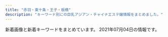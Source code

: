 ```yaml
---
title: "赤羽・東十条・王子・板橋"
description: "キーワード別にの巨乳アジアン・チャイナエステ嬢情報をまとめました。"
---
```


新着画像と新着キーワードをまとめています。
2021年07月04日の情報です。

<DmmAffiliateIns />
<KeywordTable
  shops={
    [
    {
        "station": "JR\u8d64\u7fbd\u99c5\u6771\u53e3",
        "keywords": {
            "E": 2,
            "87": 2,
            "D": 6,
            "86": 4,
            "85": 2,
            "C": 12
        },
        "url": "https://dream.ests.jp/",
        "name": "\u30a2\u30ed\u30de\u30c9\u30ea\u30fc\u30e0",
        "img_links": [
            "https://dream.ests.jp/images/s_news.jpg",
            "https://dream.ests.jp/photos/sites/12/2021/03/2021031110482840.jpg",
            "https://dream.ests.jp/photos/sites/12/2021/03/2021031110483161.jpg",
            "https://dream.ests.jp/images/s_link.jpg",
            "https://dream.ests.jp/images/line.png",
            "https://dream.ests.jp/images/s_therapist.jpg",
            "https://dream.ests.jp/photos/sites/12/2021/03/2021031110482744.jpg",
            "https://dream.ests.jp/images/2.jpg",
            "https://dream.ests.jp/photos/sites/12/2021/03/2021031110483021.jpg",
            "https://dream.ests.jp/images/top.png",
            "https://dream.ests.jp/images/news_bj3.jpg",
            "https://dream.ests.jp/images/end.png",
            "https://dream.ests.jp/images/new.jpg",
            "https://dream.ests.jp/images/mobile.jpg",
            "https://dream.ests.jp/images/s_pick.png",
            "https://dream.ests.jp/images/staff_bj3.jpg",
            "https://dream.ests.jp/images/1.jpg"
        ]
    },
    {
        "img_links": [
            "http://www.goodtime.iesjp.com/files/003.jpg",
            "http://www.goodtime.iesjp.com/images/m-head.jpg",
            "http://www.goodtime.iesjp.com/photo_news/upimg/22286608910ac9b0db_0.jpg",
            "http://www.goodtime.iesjp.com/images/m-yejiao.jpg",
            "http://www.goodtime.iesjp.com/images/m-top02.jpg",
            "http://www.goodtime.iesjp.com/images/top-left01.jpg",
            "http://www.goodtime.iesjp.com/images/m-left.jpg",
            "http://www.goodtime.iesjp.com/images/m-top-right01.jpg",
            "http://www.goodtime.iesjp.com/photo_news/upimg/3462960a1ab283cd4a_0.jpg",
            "http://www.goodtime.iesjp.com/images/m-top-right02.jpg",
            "http://www.goodtime.iesjp.com/images/m-top-right04.jpg",
            "http://www.goodtime.iesjp.com/files/007.jpg",
            "http://www.goodtime.iesjp.com/files/004.jpg",
            "http://www.goodtime.iesjp.com/files/001.jpg",
            "http://www.goodtime.iesjp.com/photo_news/upimg/3943160b5eaf8ad73c_1.jpg",
            "http://www.goodtime.iesjp.com/photo_news/upimg/6226360739cbd5fa6e_0.jpg",
            "http://www.goodtime.iesjp.com/images/m-top03.jpg",
            "http://www.goodtime.iesjp.com/files/006.jpg",
            "http://www.goodtime.iesjp.com/images/m-top-right03.jpg",
            "http://www.goodtime.iesjp.com/images/m-right.jpg",
            "http://www.goodtime.iesjp.com/images/call.png"
        ],
        "name": "GOOD TIME",
        "station": "\u8d64\u7fbd\u5ca9\u6df5\u99c52\u756a\u51fa\u53e3",
        "keywords": {
            "87": 8,
            "D": 8,
            "85": 2,
            "\u30bb\u30af\u30b7\u30fc": 3
        },
        "url": "http://www.goodtime.iesjp.com/"
    },
    {
        "station": "\u5c3e\u4e45\u99c5",
        "name": "\u56de\u697d\u82d1",
        "img_links": [
            "https://nippori-massage.com/staff/ai-l1.jpg",
            "https://nippori-massage.com/staff/ai-l2.jpg",
            "https://nippori-massage.com/mens-esthe/2021/06/19/ai-s1.jpg",
            "https://nippori-massage.com/icon/twitter.png",
            "https://nippori-massage.com/room/room-l3.jpg",
            "https://nippori-massage.com/room/room-l2.jpg",
            "https://nippori-massage.com/images/qrcode.png",
            "https://nippori-massage.com/images/main-sp.jpg",
            "https://nippori-massage.com/images/esthe2.jpg",
            "https://nippori-massage.com/room/room-l1.jpg",
            "https://nippori-massage.com//icon/facebook.png",
            "https://nippori-massage.com/images/main1.jpg",
            "https://nippori-massage.com/images/obi.jpg",
            "https://nippori-massage.com/line/10min-coupon.png",
            "https://nippori-massage.com/staff/sakura-s1.jpg",
            "https://nippori-massage.com/icon/yelp.png",
            "https://nippori-massage.com/footer/footer-staff.png",
            "https://nippori-massage.com/mens-esthe/2021/04/15/sakura-s1.jpg",
            "https://nippori-massage.com/icon/line.png",
            "https://nippori-massage.com/staff/sakura-l1.jpg",
            "https://nippori-massage.com/staff/ai-s2.jpg",
            "https://scdn.line-apps.com/n/line_add_friends/btn/ja.png",
            "https://nippori-massage.com/images/line_friend.png",
            "https://nippori-massage.com/images/clear.png",
            "https://nippori-massage.com/images/header3.png",
            "https://nippori-massage.com/images/esthe3.jpg",
            "https://nippori-massage.com/images/esthe1.jpg",
            "https://nippori-massage.com/room/room-l4.jpg",
            "https://nippori-massage.com/footer/footer-tel.png",
            "https://nippori-massage.com/staff/ai-s1.jpg",
            "https://nippori-massage.com/images/esthe4.jpg",
            "https://nippori-massage.com/footer/footer-line.png",
            "https://nippori-massage.com/line/line-qr.png",
            "https://nippori-massage.com/icon/facebook.png"
        ],
        "keywords": {},
        "url": "https://nippori-massage.com/"
    },
    {
        "name": "Last Paradise \uff5e\u30e9\u30b9\u30c8\u30d1\u30e9\u30c0\u30a4\u30b9\uff5e",
        "station": "JR\u8d64\u7fbd\u99c5\u5357\u53e3",
        "img_links": [
            "http://lastpara.net/image/cast/cast_287_1_l.jpg",
            "http://lastpara.net/img/recuit.png",
            "http://lastpara.net/image/cast/cast_286_1_s.jpg",
            "http://lastpara.net/image/cast/cast_286_1_l.jpg",
            "http://lastpara.net/image/cast/cast_263_1_s.jpg",
            "http://lastpara.net/image/cast/cast_256_1_l.jpg",
            "http://lastpara.net/image/cast/cast_263_1_l.jpg",
            "http://lastpara.net/image/cast/cast_259_1_l.jpg",
            "http://lastpara.net/image/cast/cast_287_1_s.jpg",
            "http://lastpara.net/image/cast/cast_261_1_l.jpg",
            "http://lastpara.net/image/cast/cast_255_1_l.jpg",
            "http://lastpara.net/img/news-ttl.jpg",
            "http://lastpara.net/image/cast/cast_265_1_l.jpg",
            "http://lastpara.net/image/cast/cast_259_1_s.jpg",
            "http://lastpara.net/image/cast/cast_265_1_s.jpg",
            "http://lastpara.net/img/event/camp_top_02.jpg",
            "http://lastpara.net/image/cast/cast_256_1_s.jpg",
            "http://lastpara.net/image/cast/cast_262_1_l.jpg"
        ],
        "url": "http://lastpara.net/",
        "keywords": {
            "90": 2,
            "84": 4,
            "85": 9,
            "86": 4
        }
    },
    {
        "keywords": {
            "87": 6,
            "C": 15,
            "85": 2,
            "E": 6,
            "86": 8,
            "D": 10
        },
        "url": "http://www.cocosia.work/",
        "name": "Cocosia \uff5e\u30b3\u30b3\u30b7\u30a2\uff5e",
        "img_links": [
            "http://www.cocosia.work/img/bn_howto.jpg",
            "http://www.cocosia.work/img/concept.jpg",
            "http://www.cocosia.work/img/header_info.png",
            "http://www.cocosia.work/img/bn_contact_sp.jpg",
            "http://www.cocosia.work/img/int2.jpg",
            "http://www.cocosia.work/img/int3.jpg",
            "http://www.cocosia.work/staff/mika.jpg",
            "http://www.cocosia.work/staff/mika1.jpg",
            "http://www.cocosia.work/staff/riya.jpg",
            "http://www.cocosia.work/staff/mao.jpg",
            "http://www.cocosia.work/staff/yuyu.jpg",
            "http://www.cocosia.work/img/int1.jpg",
            "http://www.cocosia.work/img/int2_sp.jpg",
            "http://www.cocosia.work/img/concept_sp.jpg",
            "http://www.cocosia.work/staff/rea.jpg",
            "http://www.cocosia.work/staff/mao1.jpg",
            "http://www.cocosia.work/img/i_tel.png",
            "http://www.cocosia.work/staff/riya1.jpg",
            "http://www.cocosia.work/img/bn_howto_sp.jpg",
            "http://www.cocosia.work/staff/hina1.jpg",
            "http://www.cocosia.work/img/int3_sp.jpg",
            "http://www.cocosia.work/img/bn_contact.jpg",
            "http://www.cocosia.work/staff/yuyu1.jpg",
            "http://www.cocosia.work/img/int1_sp.jpg",
            "http://www.cocosia.work/staff/hina.jpg",
            "http://www.cocosia.work/staff/rea1.jpg"
        ],
        "station": "JR\u8d64\u7fbd\u99c5\u897f\u53e3"
    },
    {
        "keywords": {
            "98": 1,
            "89": 3,
            "87": 3,
            "88": 3,
            "\u30bb\u30af\u30b7\u30fc": 6
        },
        "station": "JR\u8d64\u7fbd\u99c5\u5357\u6539\u672d\u53e3(\u6771)",
        "url": "http://esthe-japan.work/flower/",
        "img_links": [
            "http://esthe-japan.work/flower/upload/202004/1588153474.png"
        ],
        "name": "FLOWER"
    },
    {
        "img_links": [
            "http://shanshan-esthe.com/img/sta14.jpg",
            "http://shanshan-esthe.com/img/no.png",
            "http://shanshan-esthe.com/img/st16.jpg",
            "http://shanshan-esthe.com/img/st14.jpg",
            "http://shanshan-esthe.com/img/sta0.jpg"
        ],
        "keywords": {
            "D": 2,
            "86": 2
        },
        "url": "http://shanshan-esthe.com/",
        "name": "\u9999\u9999",
        "station": "JR\u6771\u5341\u6761\u99c5\u5317\u53e3"
    },
    {
        "img_links": [
            "http://www.crossu.xyz/uploads/190924/1-1Z9241056212J.jpg",
            "http://www.crossu.xyz/templets/default/picture/staff_t.jpg",
            "http://www.crossu.xyz/templets/default/picture/rec1.png",
            "http://www.crossu.xyz/uploads/191119/1-19111915043V27.jpg",
            "http://www.crossu.xyz/uploads/180620/1-1P62010154K00.png",
            "http://www.crossu.xyz/uploads/180621/1-1P621101232H4.jpg",
            "http://www.crossu.xyz/templets/default/picture/head.jpg",
            "http://www.crossu.xyz/templets/default/picture/news.jpg",
            "http://www.crossu.xyz/templets/default/picture/interior_t.jpg",
            "http://www.crossu.xyz/uploads/181211/1-1Q2111433162D.jpg",
            "http://www.crossu.xyz/uploads/allimg/180620/1-1P6201013133b.jpg",
            "http://www.crossu.xyz/uploads/180620/1-1P62010193X63.jpg",
            "http://www.crossu.xyz/uploads/200528/1-20052Q52142229.jpg",
            "http://www.crossu.xyz/uploads/191129/1-19112914393CK.jpg"
        ],
        "station": "JR\u738b\u5b50\u99c5\u5317\u53e3",
        "url": "http://www.crossu.xyz/",
        "keywords": {
            "\u30bb\u30af\u30b7\u30fc": 5
        },
        "name": "\u685c\u306e\u604b"
    },
    {
        "station": "JR\u5341\u6761\u99c5\u5357\u53e3",
        "url": "http://figret.xyz/",
        "name": "\u7e01\u697d",
        "keywords": {
            "87": 1,
            "C": 1,
            "85": 2,
            "\u4e73": 1,
            "D": 5
        },
        "img_links": [
            "http://figret.xyz/static/picture/girls-bar.png",
            "http://figret.xyz/static/picture/info1.jpg",
            "http://figret.xyz/uploads/200520/1-200520100455411.jpg",
            "http://figret.xyz/static/picture/bar-news.png",
            "http://figret.xyz/static/picture/bar-infomation.png",
            "http://figret.xyz/static/picture/bar-girls.png",
            "http://figret.xyz/static/picture/bar-inte.png",
            "http://figret.xyz/static/picture/info2.jpg",
            "http://figret.xyz/static/picture/info_text.jpg",
            "http://figret.xyz/uploads/210517/1-21051G0253T50.jpg",
            "http://figret.xyz/uploads/210515/1-2105151454123F.jpg",
            "http://figret.xyz/uploads/210501/1-2105011FK05b.jpg",
            "http://figret.xyz/uploads/200520/1-200520100430557.jpg",
            "http://figret.xyz/uploads/200520/1-200520094144146.jpg"
        ]
    },
    {
        "name": "Love Sea",
        "img_links": [
            "https://higashijujo-mensesthe.com/2019/08/22/runa-s1.jpg",
            "https://higashijujo-mensesthe.com/staff/rika-s1.jpg",
            "https://higashijujo-mensesthe.com/2019/08/23/satomi-s1.jpg",
            "https://higashijujo-mensesthe.com/menu/gallery.png",
            "https://higashijujo-mensesthe.com/images/qrcode.png",
            "https://higashijujo-mensesthe.com/staff/kimi-s2.jpg",
            "https://higashijujo-mensesthe.com/menu/friend.png",
            "https://higashijujo-mensesthe.com/staff/satomi-s1.jpg",
            "https://higashijujo-mensesthe.com/images/main-sp.jpg",
            "https://higashijujo-mensesthe.com/images/camp.jpg",
            "https://higashijujo-mensesthe.com/room/esthe3.jpg",
            "https://higashijujo-mensesthe.com/images/footer-l.png",
            "https://higashijujo-mensesthe.com/staff/runa-s1.jpg",
            "https://higashijujo-mensesthe.com/room/esthe2.jpg",
            "https://higashijujo-mensesthe.com/images/clear.png",
            "https://higashijujo-mensesthe.com/staff/satomi-l1.jpg",
            "https://higashijujo-mensesthe.com/icon/facebook.png",
            "https://higashijujo-mensesthe.com/room/room-l2.jpg",
            "https://higashijujo-mensesthe.com/room/room-l4.jpg",
            "https://higashijujo-mensesthe.com/button/home.png",
            "https://higashijujo-mensesthe.com/menu/home.png",
            "https://higashijujo-mensesthe.com/staff/runa-l1.jpg",
            "https://higashijujo-mensesthe.com/room/room-l1.jpg",
            "https://higashijujo-mensesthe.com/staff/lime-l1.jpg",
            "https://higashijujo-mensesthe.com/2019/08/10/kimi-s1.jpg",
            "https://higashijujo-mensesthe.com/staff/kimi-l2.jpg",
            "https://higashijujo-mensesthe.com/room/esthe1.jpg",
            "https://higashijujo-mensesthe.com/images/flower.png",
            "https://higashijujo-mensesthe.com/staff/kimi-l1.jpg",
            "https://higashijujo-mensesthe.com/images/footer-r.png",
            "https://higashijujo-mensesthe.com/icon/yelp.png",
            "https://higashijujo-mensesthe.com/menu/info.png",
            "https://higashijujo-mensesthe.com/2019/10/21/rika-s1.jpg",
            "https://higashijujo-mensesthe.com/images/main1.jpg",
            "https://higashijujo-mensesthe.com/button/blog.png",
            "https://higashijujo-mensesthe.com/images/header3.png",
            "https://higashijujo-mensesthe.com/button/staff.png",
            "https://higashijujo-mensesthe.com/2020/02/29/lime-s1.jpg",
            "https://higashijujo-mensesthe.com/staff/rika-l1.jpg",
            "https://higashijujo-mensesthe.com/staff/kimi-s1.jpg",
            "https://higashijujo-mensesthe.com/room/room-l3.jpg",
            "https://higashijujo-mensesthe.com/staff/lime-s1.jpg",
            "https://higashijujo-mensesthe.com/icon/line.png",
            "https://higashijujo-mensesthe.com/icon/twitter.png",
            "https://higashijujo-mensesthe.com/menu/blog.png"
        ],
        "url": "https://higashijujo-mensesthe.com/",
        "keywords": {},
        "station": "JR\u6771\u5341\u6761\u99c5\u5317\u53e3"
    },
    {
        "img_links": [
            "http://www.roserelaxation.info/upload/202007/1594636684.jpg",
            "http://www.roserelaxation.info/upload/201801/thumb/1517150493.jpg",
            "http://www.roserelaxation.info/upload/201807/thumb/1531195547.jpg",
            "http://www.roserelaxation.info/upload/201807/thumb_dis/1531197286.jpg",
            "http://www.roserelaxation.info/upload/202007/thumb/1594636355.jpg",
            "http://www.roserelaxation.info/upload/images/20170706_091357.jpg",
            "http://www.roserelaxation.info/upload/202007/thumb_dis/1594636322.jpg",
            "http://www.roserelaxation.info/upload/images/20171206_132851.jpg",
            "http://www.roserelaxation.info/upload/201712/thumb_dis/1512155748.jpg",
            "http://www.roserelaxation.info/upload/201801/thumb_dis/1517150493.jpg",
            "http://www.roserelaxation.info/upload/201708/1502280972.jpg",
            "http://www.roserelaxation.info/upload/201807/thumb_dis/1531195547.jpg",
            "http://www.roserelaxation.info/upload/201807/thumb/1531195952.jpg",
            "http://www.roserelaxation.info/upload/images/20170613_104732.jpg",
            "http://www.roserelaxation.info/upload/201712/1512155748.jpg",
            "http://www.roserelaxation.info/upload/201712/thumb/1512155748.jpg",
            "http://www.roserelaxation.info/upload/202007/thumb_dis/1594636355.jpg",
            "http://www.roserelaxation.info/upload/images/20171206_132823.jpg",
            "http://www.roserelaxation.info/upload/images/20171206_132919.jpg",
            "http://www.roserelaxation.info/upload/202007/thumb/1594636684.jpg",
            "http://www.roserelaxation.info/upload/images/20171214_032900.jpg",
            "http://www.roserelaxation.info/upload/images/20171206_133002.jpg",
            "http://www.roserelaxation.info/upload/201807/1531195952.jpg",
            "http://www.roserelaxation.info/upload/202007/thumb/1594636246.jpg",
            "http://www.roserelaxation.info/upload/201708/thumb_dis/1502280972.jpg",
            "http://www.roserelaxation.info/upload/201807/1531195547.jpg",
            "http://www.roserelaxation.info/upload/202007/thumb_dis/1594636684.jpg",
            "http://www.roserelaxation.info/upload/201707/1499300573.jpg",
            "http://www.roserelaxation.info/upload/202007/1594636246.jpg",
            "http://www.roserelaxation.info/upload/202007/thumb_dis/1594636246.jpg",
            "http://www.roserelaxation.info/upload/201801/1517150493.jpg",
            "http://www.roserelaxation.info/upload/201807/thumb_dis/1531195952.jpg",
            "http://www.roserelaxation.info/upload/images/20170525_102731.jpg",
            "http://www.roserelaxation.info/upload/201808/thumb_dis/1535596152.jpg",
            "http://www.roserelaxation.info/upload/201807/1531197286.jpg",
            "http://www.roserelaxation.info/upload/202008/1598846272.jpg",
            "http://www.roserelaxation.info/upload/202007/1594636355.jpg"
        ],
        "name": "Only one \uff5e\u30aa\u30f3\u30ea\u30fc\u30ef\u30f3\uff5e",
        "url": "http://www.roserelaxation.info/",
        "station": "JR\u8d64\u7fbd\u99c5\u5357\u53e3",
        "keywords": {}
    },
    {
        "station": "JR\u8d64\u7fbd\u99c5\u6771\u53e3",
        "img_links": [
            "http://www.e-baby.work/staff/haru1.jpg",
            "http://www.e-baby.work/staff/yuka1.jpg",
            "http://www.e-baby.work/staff/maya1.jpg",
            "http://www.e-baby.work/staff/karen1.jpg",
            "http://www.e-baby.work/img/all/loader.png",
            "http://www.e-baby.work/img/all/icon2.png",
            "http://www.e-baby.work/staff/mihoc.jpg",
            "http://www.e-baby.work/staff/kumi1.jpg",
            "http://www.e-baby.work/staff/rina1.jpg",
            "http://www.e-baby.work/staff/miho1.jpg"
        ],
        "url": "http://www.e-baby.work/",
        "name": "\u30a2\u30a4\u30ea\u30b9",
        "keywords": {
            "84": 1,
            "86": 2,
            "D": 3,
            "89": 1,
            "C": 1,
            "87": 2,
            "E": 3,
            "85": 1
        }
    },
    {
        "name": "Lucky",
        "station": "JR\u738b\u5b50\u99c5\u5317\u53e3",
        "url": "https://kirakira.xyz.mn/",
        "keywords": {},
        "img_links": []
    },
    {
        "name": "\u6211\u304c\u5bb6",
        "url": "https://wagaya.xyz.mn/",
        "station": "JR\u738b\u5b50\u99c5\u4e2d\u592e\u53e3",
        "img_links": [
            "https://wagaya.xyz.mn/images/s_staff.png",
            "https://wagaya.xyz.mn/photos/sites/56/2021/06/2021061105332195.jpg",
            "https://wagaya.xyz.mn/photos/sites/56/2021/04/202104050602539.jpg",
            "https://wagaya.xyz.mn/photos/sites/56/2021/04/2021041205512892.jpg",
            "https://wagaya.xyz.mn/images/top.jpg",
            "https://wagaya.xyz.mn/photos/sites/56/2021/04/2021041205512961.jpg",
            "https://wagaya.xyz.mn/images/mobile.jpg",
            "https://wagaya.xyz.mn/images/nbj1.png",
            "https://wagaya.xyz.mn/images/s_news.png"
        ],
        "keywords": {
            "83": 5,
            "86": 5,
            "85": 10,
            "D": 20,
            "C": 11
        }
    },
    {
        "name": "\u30c0\u30fc\u30ea\u30f3",
        "img_links": [
            "http://angel-aroma.net/img/m1.jpg",
            "http://angel-aroma.net/img/m5.jpg",
            "http://angel-aroma.net/img/m2.jpg",
            "http://angel-aroma.net/img/m20.jpg",
            "http://angel-aroma.net/img/stafft.jpg",
            "http://angel-aroma.net/img/m30.jpg",
            "http://angel-aroma.net/img/m3.jpg",
            "http://angel-aroma.net/img/sta2.jpg",
            "http://angel-aroma.net/img/qr.jpg",
            "http://angel-aroma.net/img/sta6.jpg",
            "http://angel-aroma.net/img/sta5.jpg",
            "http://angel-aroma.net/img/top.jpg",
            "http://angel-aroma.net/img/sta1.jpg",
            "http://angel-aroma.net/img/no.png",
            "http://angel-aroma.net/img/m10.jpg",
            "http://angel-aroma.net/img/m4.jpg",
            "http://angel-aroma.net/img/m6.jpg",
            "http://angel-aroma.net/img/sta3.jpg"
        ],
        "station": "JR\u8d64\u7fbd\u99c5\u6771\u53e3",
        "keywords": {
            "84": 2,
            "87": 2,
            "86": 4,
            "82": 2
        },
        "url": "http://angel-aroma.net/"
    },
    {
        "name": "\u30b3\u30b3\u30ca\u30c3\u30c4",
        "img_links": [
            "http://coconat.work/images/m-top004.jpg",
            "http://coconat.work/images/call.png",
            "http://coconat.work/staff/yuyu1.jpg",
            "http://coconat.work/images/interior_t.jpg",
            "http://coconat.work/images/staff_t.jpg",
            "http://coconat.work/images/news.jpg",
            "http://coconat.work/staff/yuko1.jpg",
            "http://coconat.work/staff/ayaka1.jpg",
            "http://coconat.work/staff/rina1.jpg",
            "http://coconat.work/images/m-head01.jpg",
            "http://coconat.work/images/news_t.jpg"
        ],
        "keywords": {
            "85": 5,
            "D": 10,
            "86": 10,
            "E": 5,
            "87": 5,
            "C": 5
        },
        "url": "http://coconat.work/",
        "station": "JR\u8d64\u7fbd\u99c5\u6771\u53e3"
    },
    {
        "img_links": [
            "http://meltylove.xyz/images/r3.png",
            "http://meltylove.xyz/images/g0.jpg",
            "http://meltylove.xyz/images/new.png",
            "http://meltylove.xyz/images/room1.jpg",
            "http://meltylove.xyz/images/g5.jpg",
            "http://meltylove.xyz/images/s3.png",
            "http://meltylove.xyz/images/room2.png",
            "http://meltylove.xyz/images/g3.jpg",
            "http://meltylove.xyz/images/room4.png",
            "http://meltylove.xyz/images/top.jpg",
            "http://meltylove.xyz/images/g2.jpg",
            "http://meltylove.xyz/images/g1.jpg",
            "http://meltylove.xyz/images/room3.png",
            "http://meltylove.xyz/images/end.png",
            "http://meltylove.xyz/images/s1.png",
            "http://meltylove.xyz/images/g4.jpg",
            "http://meltylove.xyz/images/r2.png",
            "http://meltylove.xyz/images/r1.png"
        ],
        "url": "http://meltylove.xyz/",
        "keywords": {
            "84": 6,
            "88": 2,
            "C": 6,
            "86": 9,
            "D": 4,
            "87": 2
        },
        "name": "\u30e1\u30eb\u30c6\u30a3\u2015\u30e9\u30f4",
        "station": "JR\u8d64\u7fbd\u99c5"
    },
    {
        "station": "\u84ee\u6839\u99c5\u6771\u53e3",
        "keywords": {},
        "name": "\u767e\u5408",
        "url": "http://www.l-yuri.work/",
        "img_links": [
            "http://www.l-yuri.work/images/int1.png",
            "http://www.l-yuri.work/images/tel.jpg",
            "http://www.l-yuri.work/images/staff_t.jpg",
            "http://www.l-yuri.work/images/sys.png",
            "http://www.l-yuri.work/images/mobile.jpg",
            "http://www.l-yuri.work/img/kaori1.jpg",
            "http://www.l-yuri.work/staff/miki.jpg",
            "http://www.l-yuri.work/images/5.png",
            "http://www.l-yuri.work/staff/ruru.jpg",
            "http://www.l-yuri.work/images/s1.png",
            "http://www.l-yuri.work/images/tg.jpg",
            "http://www.l-yuri.work/images/h_line.jpg",
            "http://www.l-yuri.work/staff/kaori.jpg",
            "http://www.l-yuri.work/images/interior_t.jpg",
            "http://www.l-yuri.work/images/int2.png",
            "http://www.l-yuri.work/images/head.jpg",
            "http://www.l-yuri.work/images/2.png",
            "http://www.l-yuri.work/images/6.png",
            "http://www.l-yuri.work/img/ruru1.jpg",
            "http://www.l-yuri.work/images/news.png",
            "http://www.l-yuri.work/img/miki1.jpg"
        ]
    },
    {
        "name": "\u7f8e\u5065",
        "url": "http://oji.pink/",
        "img_links": [
            "http://oji.pink/images/g5.jpg",
            "http://oji.pink/images/top.jpg",
            "http://oji.pink/images/zi_link.png",
            "http://oji.pink/images/r1.jpg",
            "http://oji.pink/images/g7.jpg",
            "http://oji.pink/images/yuki.jpg",
            "http://oji.pink/images/aki.jpg",
            "http://oji.pink/images/new1.jpg",
            "http://oji.pink/images/r3.jpg",
            "http://oji.pink/images/mobile.jpg",
            "http://oji.pink/images/1.png",
            "http://oji.pink/images/3.png",
            "http://oji.pink/images/r4.jpg",
            "http://oji.pink/images/g2.jpg",
            "http://oji.pink/images/g0.jpg",
            "http://oji.pink/images/g1.jpg",
            "http://oji.pink/images/zi_staff.png",
            "http://oji.pink/images/r2.jpg"
        ],
        "keywords": {
            "C": 15
        },
        "station": "JR\u738b\u5b50\u99c5\u5317\u53e3"
    },
    {
        "img_links": [
            "http://www.darling.esjp.info/files/008.jpg",
            "http://www.darling.esjp.info/files/003.jpg",
            "http://www.darling.esjp.info/files/001.jpg",
            "http://www.darling.esjp.info/img/top01.png",
            "http://www.darling.esjp.info/img/nav-003.png",
            "http://www.darling.esjp.info/img/tel.png",
            "http://www.darling.esjp.info/img/stb.jpg",
            "http://www.darling.esjp.info/files/007.jpg",
            "http://www.darling.esjp.info/img/nav-004.png",
            "http://www.darling.esjp.info/img/nav-006.png",
            "http://www.darling.esjp.info/img/nav-005.png",
            "http://www.darling.esjp.info/img/nav-002.png",
            "http://www.darling.esjp.info/img/nav-001.png",
            "http://www.darling.esjp.info/files/002.jpg",
            "http://www.darling.esjp.info/img/stt.jpg"
        ],
        "url": "http://www.darling.esjp.info/",
        "keywords": {
            "86": 1,
            "87": 4,
            "D": 5
        },
        "station": "JR\u8d64\u7fbd\u99c5\u5357\u53e3",
        "name": "Darling \uff5e\u30c0\u30fc\u30ea\u30f3\uff5e"
    },
    {
        "keywords": {
            "86": 6,
            "87": 12,
            "C": 30,
            "D": 12,
            "E": 6,
            "85": 30
        },
        "name": "\u83ef\u8276",
        "img_links": [
            "http://www.kaen.relaxmens.com/images/acc5.jpg",
            "http://www.kaen.relaxmens.com/files/010.jpg",
            "http://www.kaen.relaxmens.com/images/acc1.jpg",
            "http://www.kaen.relaxmens.com/files/002.jpg",
            "http://www.kaen.relaxmens.com/images/acc2.jpg",
            "http://www.kaen.relaxmens.com/images/sp_top.jpg",
            "http://www.kaen.relaxmens.com/images/acc4.jpg",
            "http://www.kaen.relaxmens.com/images/sp_tit_new.png",
            "http://www.kaen.relaxmens.com/images/acc3.jpg",
            "http://www.kaen.relaxmens.com/images/img_tel.png",
            "http://www.kaen.relaxmens.com/images/maining.jpg",
            "http://www.kaen.relaxmens.com/images/top.jpg",
            "http://www.kaen.relaxmens.com/images/tit_therapist.png",
            "http://www.kaen.relaxmens.com/files/005.jpg",
            "http://www.kaen.relaxmens.com/files/007.jpg",
            "http://www.kaen.relaxmens.com/images/tit_new.png",
            "http://www.kaen.relaxmens.com/photo_news/upimg/7481460dc2d3735975_0.jpg",
            "http://www.kaen.relaxmens.com/images/kanban.jpg",
            "http://www.kaen.relaxmens.com/files/009.jpg",
            "http://www.kaen.relaxmens.com/files/006.jpg",
            "http://www.kaen.relaxmens.com/images/sp_tit_therapist.png",
            "http://www.kaen.relaxmens.com/files/008.jpg",
            "http://www.kaen.relaxmens.com/files/001.jpg"
        ],
        "station": "JR\u8d64\u7fbd\u99c5\u6771\u53e3",
        "url": "http://www.kaen.relaxmens.com/"
    }
]
}
/>
<DmmAffiliateScript />
